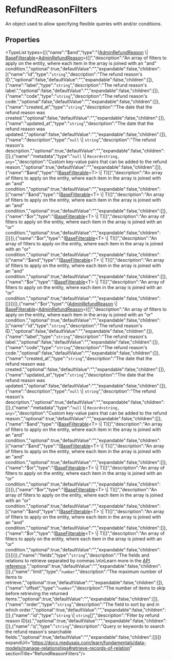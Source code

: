 
# RefundReasonFilters

An object used to allow specifying flexible queries with and/or conditions.

## Properties

<TypeList types={[{"name":"$and","type":"([AdminRefundReason](../types.HttpTypes.AdminRefundReason/page.mdx) \\| [BaseFilterable](../../../DAL/interfaces/types.DAL.BaseFilterable/page.mdx)&#60;[AdminRefundReason](../types.HttpTypes.AdminRefundReason/page.mdx)&#62;)[]","description":"An array of filters to apply on the entity, where each item in the array is joined with an \"and\" condition.","optional":true,"defaultValue":"","expandable":false,"children":[{"name":"id","type":"`string`","description":"The refund reason's ID.","optional":false,"defaultValue":"","expandable":false,"children":[]},{"name":"label","type":"`string`","description":"The refund reason's label.","optional":false,"defaultValue":"","expandable":false,"children":[]},{"name":"code","type":"`string`","description":"The refund reason's code.","optional":false,"defaultValue":"","expandable":false,"children":[]},{"name":"created_at","type":"`string`","description":"The date that the refund reason was created.","optional":false,"defaultValue":"","expandable":false,"children":[]},{"name":"updated_at","type":"`string`","description":"The date that the refund reason was updated.","optional":false,"defaultValue":"","expandable":false,"children":[]},{"name":"description","type":"`null` \\| `string`","description":"The refund reason's description.","optional":true,"defaultValue":"","expandable":false,"children":[]},{"name":"metadata","type":"`null` \\| `Record<string, any>`","description":"Custom key-value pairs that can be added to the refund reason.","optional":true,"defaultValue":"","expandable":false,"children":[]},{"name":"$and","type":"([BaseFilterable](../../../DAL/interfaces/types.DAL.BaseFilterable/page.mdx)&#60;T&#62; \\| T)[]","description":"An array of filters to apply on the entity, where each item in the array is joined with an \"and\" condition.","optional":true,"defaultValue":"","expandable":false,"children":[{"name":"$and","type":"([BaseFilterable](../../../DAL/interfaces/types.DAL.BaseFilterable/page.mdx)&#60;T&#62; \\| T)[]","description":"An array of filters to apply on the entity, where each item in the array is joined with an \"and\" condition.","optional":true,"defaultValue":"","expandable":false,"children":[]},{"name":"$or","type":"([BaseFilterable](../../../DAL/interfaces/types.DAL.BaseFilterable/page.mdx)&#60;T&#62; \\| T)[]","description":"An array of filters to apply on the entity, where each item in the array is joined with an \"or\" condition.","optional":true,"defaultValue":"","expandable":false,"children":[]}]},{"name":"$or","type":"([BaseFilterable](../../../DAL/interfaces/types.DAL.BaseFilterable/page.mdx)&#60;T&#62; \\| T)[]","description":"An array of filters to apply on the entity, where each item in the array is joined with an \"or\" condition.","optional":true,"defaultValue":"","expandable":false,"children":[{"name":"$and","type":"([BaseFilterable](../../../DAL/interfaces/types.DAL.BaseFilterable/page.mdx)&#60;T&#62; \\| T)[]","description":"An array of filters to apply on the entity, where each item in the array is joined with an \"and\" condition.","optional":true,"defaultValue":"","expandable":false,"children":[]},{"name":"$or","type":"([BaseFilterable](../../../DAL/interfaces/types.DAL.BaseFilterable/page.mdx)&#60;T&#62; \\| T)[]","description":"An array of filters to apply on the entity, where each item in the array is joined with an \"or\" condition.","optional":true,"defaultValue":"","expandable":false,"children":[]}]}]},{"name":"$or","type":"([AdminRefundReason](../types.HttpTypes.AdminRefundReason/page.mdx) \\| [BaseFilterable](../../../DAL/interfaces/types.DAL.BaseFilterable/page.mdx)&#60;[AdminRefundReason](../types.HttpTypes.AdminRefundReason/page.mdx)&#62;)[]","description":"An array of filters to apply on the entity, where each item in the array is joined with an \"or\" condition.","optional":true,"defaultValue":"","expandable":false,"children":[{"name":"id","type":"`string`","description":"The refund reason's ID.","optional":false,"defaultValue":"","expandable":false,"children":[]},{"name":"label","type":"`string`","description":"The refund reason's label.","optional":false,"defaultValue":"","expandable":false,"children":[]},{"name":"code","type":"`string`","description":"The refund reason's code.","optional":false,"defaultValue":"","expandable":false,"children":[]},{"name":"created_at","type":"`string`","description":"The date that the refund reason was created.","optional":false,"defaultValue":"","expandable":false,"children":[]},{"name":"updated_at","type":"`string`","description":"The date that the refund reason was updated.","optional":false,"defaultValue":"","expandable":false,"children":[]},{"name":"description","type":"`null` \\| `string`","description":"The refund reason's description.","optional":true,"defaultValue":"","expandable":false,"children":[]},{"name":"metadata","type":"`null` \\| `Record<string, any>`","description":"Custom key-value pairs that can be added to the refund reason.","optional":true,"defaultValue":"","expandable":false,"children":[]},{"name":"$and","type":"([BaseFilterable](../../../DAL/interfaces/types.DAL.BaseFilterable/page.mdx)&#60;T&#62; \\| T)[]","description":"An array of filters to apply on the entity, where each item in the array is joined with an \"and\" condition.","optional":true,"defaultValue":"","expandable":false,"children":[{"name":"$and","type":"([BaseFilterable](../../../DAL/interfaces/types.DAL.BaseFilterable/page.mdx)&#60;T&#62; \\| T)[]","description":"An array of filters to apply on the entity, where each item in the array is joined with an \"and\" condition.","optional":true,"defaultValue":"","expandable":false,"children":[]},{"name":"$or","type":"([BaseFilterable](../../../DAL/interfaces/types.DAL.BaseFilterable/page.mdx)&#60;T&#62; \\| T)[]","description":"An array of filters to apply on the entity, where each item in the array is joined with an \"or\" condition.","optional":true,"defaultValue":"","expandable":false,"children":[]}]},{"name":"$or","type":"([BaseFilterable](../../../DAL/interfaces/types.DAL.BaseFilterable/page.mdx)&#60;T&#62; \\| T)[]","description":"An array of filters to apply on the entity, where each item in the array is joined with an \"or\" condition.","optional":true,"defaultValue":"","expandable":false,"children":[{"name":"$and","type":"([BaseFilterable](../../../DAL/interfaces/types.DAL.BaseFilterable/page.mdx)&#60;T&#62; \\| T)[]","description":"An array of filters to apply on the entity, where each item in the array is joined with an \"and\" condition.","optional":true,"defaultValue":"","expandable":false,"children":[]},{"name":"$or","type":"([BaseFilterable](../../../DAL/interfaces/types.DAL.BaseFilterable/page.mdx)&#60;T&#62; \\| T)[]","description":"An array of filters to apply on the entity, where each item in the array is joined with an \"or\" condition.","optional":true,"defaultValue":"","expandable":false,"children":[]}]}]},{"name":"fields","type":"`string`","description":"The fields and relations to retrieve separated by commas.\n\nLearn more in the [API reference](https://docs.medusajs.com/api/store#select-fields-and-relations).","optional":true,"defaultValue":"","expandable":false,"children":[]},{"name":"limit","type":"`number`","description":"The maximum number of items to retrieve.","optional":true,"defaultValue":"","expandable":false,"children":[]},{"name":"offset","type":"`number`","description":"The number of items to skip before retrieving the returned items.","optional":true,"defaultValue":"","expandable":false,"children":[]},{"name":"order","type":"`string`","description":"The field to sort by and in which order.","optional":true,"defaultValue":"","expandable":false,"children":[]},{"name":"id","type":"`string` \\| `string`[]","description":"Filter by refund reason ID(s).","optional":true,"defaultValue":"","expandable":false,"children":[]},{"name":"q","type":"`string`","description":"Query or keywords to search the refund reason's searchable fields.","optional":true,"defaultValue":"","expandable":false,"children":[]}]} expandUrl="https://docs.medusajs.com/learn/fundamentals/data-models/manage-relationships#retrieve-records-of-relation" sectionTitle="RefundReasonFilters"/>
